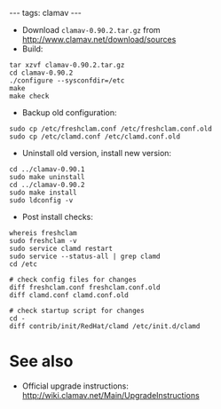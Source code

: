 ---
tags: clamav
---
* Download <tt>clamav-0.90.2.tar.gz</tt> from http://www.clamav.net/download/sources
* Build:

<pre>tar xzvf clamav-0.90.2.tar.gz 
cd clamav-0.90.2
./configure --sysconfdir=/etc
make
make check</pre>

* Backup old configuration:

<pre>sudo cp /etc/freshclam.conf /etc/freshclam.conf.old
sudo cp /etc/clamd.conf /etc/clamd.conf.old</pre>

* Uninstall old version, install new version:

<pre>cd ../clamav-0.90.1
sudo make uninstall
cd ../clamav-0.90.2
sudo make install
sudo ldconfig -v</pre>

* Post install checks:

<pre>whereis freshclam
sudo freshclam -v
sudo service clamd restart
sudo service --status-all | grep clamd
cd /etc

# check config files for changes
diff freshclam.conf freshclam.conf.old
diff clamd.conf clamd.conf.old

# check startup script for changes
cd -
diff contrib/init/RedHat/clamd /etc/init.d/clamd</pre>

= See also =

* Official upgrade instructions: http://wiki.clamav.net/Main/UpgradeInstructions
